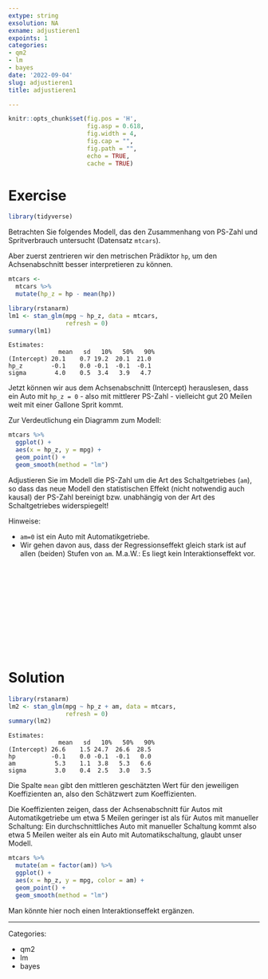 ```yaml
---
extype: string
exsolution: NA
exname: adjustieren1
expoints: 1
categories:
- qm2
- lm
- bayes
date: '2022-09-04'
slug: adjustieren1
title: adjustieren1

---
```






```r
knitr::opts_chunk$set(fig.pos = 'H',
                      fig.asp = 0.618,
                      fig.width = 4,
                      fig.cap = "", 
                      fig.path = "",
                      echo = TRUE,
                      cache = TRUE)
```





# Exercise

```r
library(tidyverse)
```


Betrachten Sie folgendes Modell, das den Zusammenhang von PS-Zahl und Spritverbrauch untersucht (Datensatz `mtcars`).


Aber zuerst zentrieren wir den metrischen Prädiktor `hp`, um den Achsenabschnitt besser interpretieren zu können. 

```r
mtcars <-
  mtcars %>% 
  mutate(hp_z = hp - mean(hp))
```


```r
library(rstanarm)
lm1 <- stan_glm(mpg ~ hp_z, data = mtcars,
                refresh = 0)
summary(lm1)
```


```
Estimates:
              mean   sd   10%   50%   90%
(Intercept) 20.1    0.7 19.2  20.1  21.0 
hp_z        -0.1    0.0 -0.1  -0.1  -0.1 
sigma        4.0    0.5  3.4   3.9   4.7 
```


Jetzt können wir aus dem Achsenabschnitt (Intercept) herauslesen, dass ein Auto mit `hp_z = 0` - also mit mittlerer PS-Zahl - vielleicht gut 20 Meilen weit mit einer Gallone Sprit kommt.

Zur Verdeutlichung ein Diagramm zum Modell:

```r
mtcars %>% 
  ggplot() +
  aes(x = hp_z, y = mpg) +
  geom_point() + 
  geom_smooth(method = "lm")
```




Adjustieren Sie im Modell die PS-Zahl um die Art des Schaltgetriebes (`am`), so dass das neue Modell den statistischen Effekt (nicht notwendig auch kausal) der PS-Zahl bereinigt bzw. unabhängig von der Art des Schaltgetriebes widerspiegelt!

Hinweise:

- `am=0` ist ein Auto mit Automatikgetriebe.
- Wir gehen davon aus, dass der Regressionseffekt gleich stark ist auf allen (beiden) Stufen von `am`. M.a.W.: Es liegt kein Interaktionseffekt vor.


</br>
</br>
</br>
</br>
</br>
</br>
</br>
</br>
</br>
</br>

# Solution




```r
library(rstanarm)
lm2 <- stan_glm(mpg ~ hp_z + am, data = mtcars,
                refresh = 0)
summary(lm2)
```


```
Estimates:
              mean   sd   10%   50%   90%
(Intercept) 26.6    1.5 24.7  26.6  28.5 
hp          -0.1    0.0 -0.1  -0.1   0.0 
am           5.3    1.1  3.8   5.3   6.6 
sigma        3.0    0.4  2.5   3.0   3.5 
```


Die Spalte `mean` gibt den mittleren geschätzten Wert für den jeweiligen Koeffizienten an,
also den Schätzwert zum Koeffizienten.

Die Koeffizienten zeigen, dass der Achsenabschnitt für Autos mit Automatikgetriebe um etwa 5 Meilen geringer ist als für Autos mit manueller Schaltung: Ein durchschnittliches Auto mit manueller Schaltung kommt also etwa 5 Meilen weiter als ein Auto mit Automatikschaltung, glaubt unser Modell.


```r
mtcars %>% 
  mutate(am = factor(am)) %>% 
  ggplot() +
  aes(x = hp_z, y = mpg, color = am) +
  geom_point() + 
  geom_smooth(method = "lm")
```


Man könnte hier noch einen Interaktionseffekt ergänzen.



---

Categories: 

- qm2
- lm
- bayes

